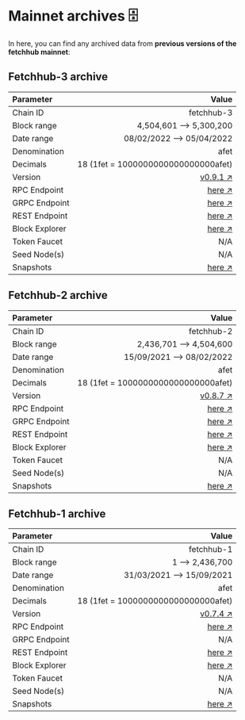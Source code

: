 # Mainnet archives 🗄

In here, you can find any archived data from **previous versions of the fetchhub mainnet**:

## Fetchhub-3 archive

| Parameter      | Value                                                                                            |
| :------------- | -----------------------------------------------------------------------------------------------: |
| Chain ID       | fetchhub-3                                                                                       |
| Block range    | 4,504,601 --> 5,300,200                                                                          |
| Date range     | 08/02/2022 --> 05/04/2022                                                                        |
| Denomination   | afet                                                                                             |
| Decimals       | 18 (1fet = 1000000000000000000afet)                                                              |
| Version        | [v0.9.1 ↗️](https://github.com/fetchai/fetchd/releases/tag/v0.9.1)                               |
| RPC Endpoint   | [here ↗️](https://rpc-fetchhub3-archive.fetch.ai:443)                                            |
| GRPC Endpoint  | [here ↗️](https://grpc-fetchhub3-archive.fetch.ai:443)                                           |
| REST Endpoint  | [here ↗️](https://rest-fetchhub3-archive.fetch.ai:443)                                           |
| Block Explorer | [here ↗️](https://explore-fetchhub3-archive.fetch.ai)                                            |
| Token Faucet   | N/A                                                                                              |
| Seed Node(s)   | N/A                                                                                              |
| Snapshots      | [here ↗️](https://storage.googleapis.com/fetch-ai-mainnet-snapshots/fetchhub-3-archive.tgz)      |

## Fetchhub-2 archive

| Parameter      | Value                                                                                        |
| :------------- | -------------------------------------------------------------------------------------------: |
| Chain ID       | fetchhub-2                                                                                   |
| Block range    | 2,436,701 --> 4,504,600                                                                      |
| Date range     | 15/09/2021 --> 08/02/2022                                                                    |
| Denomination   | afet                                                                                         |
| Decimals       | 18 (1fet = 1000000000000000000afet)                                                          |
| Version        | [v0.8.7 ↗️](https://github.com/fetchai/fetchd/releases/tag/v0.8.7)                           |
| RPC Endpoint   | [here ↗️](https://rpc-fetchhub2-archive.fetch.ai:443)                                        |
| GRPC Endpoint  | [here ↗️](https://grpc-fetchhub2-archive.fetch.ai:443)                                       |
| REST Endpoint  | [here ↗️](https://rest-fetchhub2-archive.fetch.ai:443)                                       |
| Block Explorer | [here ↗️](https://explore-fetchhub2-archive.fetch.ai)                                        |
| Token Faucet   | N/A                                                                                          |
| Seed Node(s)   | N/A                                                                                          |
| Snapshots      | [here ↗️](https://storage.googleapis.com/fetch-ai-mainnet-snapshots/fetchhub-2-archive.tgz)  |

## Fetchhub-1 archive

| Parameter      | Value                                                                                       |
| :------------- | ------------------------------------------------------------------------------------------: |
| Chain ID       | fetchhub-1                                                                                  |
| Block range    | 1 --> 2,436,700                                                                             |
| Date range     | 31/03/2021 --> 15/09/2021                                                                   |
| Denomination   | afet                                                                                        |
| Decimals       | 18 (1fet = 1000000000000000000afet)                                                         |
| Version        | [v0.7.4 ↗️](https://github.com/fetchai/fetchd/releases/tag/v0.7.4)                          |
| RPC Endpoint   | [here ↗️](https://rpc-fetchhub1-archive.fetch.ai:443)                                       |
| GRPC Endpoint  | N/A                                                                                         |
| REST Endpoint  | [here ↗️](https://rest-fetchhub1-archive.fetch.ai:443)                                      |
| Block Explorer | [here ↗️](https://explore-fetchhub1-archive.fetch.ai)                                       |
| Token Faucet   | N/A                                                                                         |
| Seed Node(s)   | N/A                                                                                         |
| Snapshots      | [here ↗️](https://storage.googleapis.com/fetch-ai-mainnet-snapshots/fetchhub-1-archive.tgz) |
